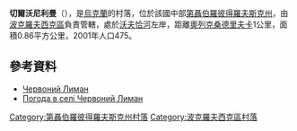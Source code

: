 {{coord|47|58|0|N|36|17|21|E|scale:30000_region:UA|display=title}}

'''切爾沃尼利曼'''（{{lang-uk|Добропасове}}），是[[烏克蘭|烏克蘭]]的村落，位於該國中部[[第聶伯羅彼得羅夫斯克州|第聶伯羅彼得羅夫斯克州]]，由[[波克羅夫西克區|波克羅夫西克區]]負責管轄，處於[[沃夫恰河|沃夫恰河]]左岸，距離[[奧列克桑德里夫卡_(波克羅夫西克區)|奧列克桑德里夫卡]]1公里，面積0.86平方公里，2001年人口475。

==參考資料==
* [http://gska2.rada.gov.ua/pls/z7502/A005?rdat1=29.01.2010&rf7571=6122 Червоний Лиман]{{dead link|date=2017年11月 |bot=InternetArchiveBot |fix-attempted=yes }}
* [http://weather.in.ua/ua/dnepropetrovskaja/28070 Погода в селі Червоний Лиман] {{Wayback|url=http://weather.in.ua/ua/dnepropetrovskaja/28070 |date=20200923040046 }}

{{DEFAULTSORT:Червоний Лиман}}
[[Category:第聶伯羅彼得羅夫斯克州村落|Category:第聶伯羅彼得羅夫斯克州村落]]
[[Category:波克羅夫西克區村落|Category:波克羅夫西克區村落]]


{{Dnipropetrovsk-geo-stub}}